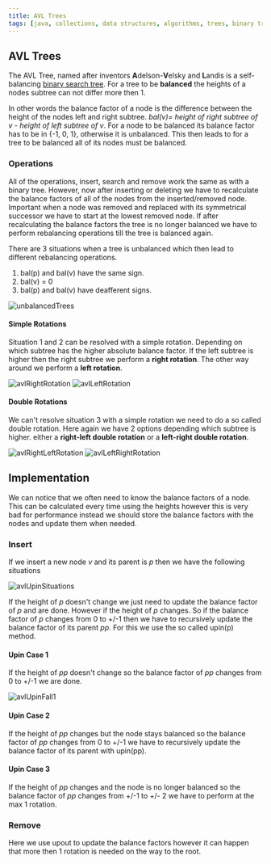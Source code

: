 ```yaml
---
title: AVL Trees
tags: [java, collections, data structures, algorithms, trees, binary tree, binary search tree, avl tree, balanced trees]
---
```


## AVL Trees

The AVL Tree, named after inventors **A**delson-**V**elsky and **L**andis is a self-balancing [binary search tree](./binarySearchTrees). For a tree to be **balanced** the heights of a nodes subtree can not differ more then 1.

In other words the balance factor of a node is the difference between the height of the nodes left and right subtree. *bal(v)= height of right subtree of v - height of left subtree of v*. For a node to be balanced its balance factor has to be in {-1, 0, 1}, otherwise it is unbalanced. This then leads to for a tree to be balanced all of its nodes must be balanced.

### Operations

All of the operations, insert, search and remove work the same as with a binary tree. However, now after inserting or deleting we have to recalculate the balance factors of all of the nodes from the inserted/removed node. Important when a node was removed and replaced with its symmetrical successor we have to start at the lowest removed node. If after recalculating the balance factors the tree is no longer balanced we have to perform rebalancing operations till the tree is balanced again.

There are 3 situations when a tree is unbalanced which then lead to different rebalancing operations.

1. bal(p) and bal(v) have the same sign.
2. bal(v) = 0
3. bal(p) and bal(v) have deafferent signs.

![unbalancedTrees](/compSci/unbalancedTrees.png)

#### Simple Rotations

Situation 1 and 2 can be resolved with a simple rotation. Depending on which subtree has the higher absolute balance factor. If the left subtree is higher then the right subtree we perform a  **right rotation**. The other way around we perform a **left rotation**.

![avlRightRotation](/compSci/avlRightRotation.png)
![avlLeftRotation](/compSci/avlLeftRotation.png)

#### Double Rotations

We can't resolve situation 3 with a simple rotation we need to do a so called double rotation. Here again we have 2 options depending which subtree is higher. either a **right-left double rotation** or a **left-right double rotation**.

![avlRightLeftRotation](/compSci/avlRightLeftRotation.png)
![avlLeftRightRotation](/compSci/avlLeftRightRotation.png)

## Implementation

We can notice that we often need to know the balance factors of a node. This can be calculated every time using the heights however this is very bad for performance instead we should store the balance factors with the nodes and update them when needed.

### Insert

If we insert a new node *v* and its parent is *p* then we have the following situations

![avlUpinSituations](/compSci/avlUpinSituations.png)

If the height of *p* doesn't change we just need to update the balance factor of *p* and are done. However if the height of *p* changes. So if the balance factor of *p* changes from 0 to +/-1 then we have to recursively update the balance factor of its parent *pp*. For this we use the so called upin(p) method.

#### Upin Case 1

If the height of *pp* doesn't change so the balance factor of *pp* changes from 0 to +/-1 we are done.

![avlUpinFall1](/compSci/avlUpinFall1.png)

#### Upin Case 2

If the height of *pp* changes but the node stays balanced so the balance factor of *pp* changes from 0 to +/-1 we have to recursively update the balance factor of its parent with upin(pp).

#### Upin Case 3

If the height of *pp* changes and the node is no longer balanced so the balance factor of *pp* changes from +/-1 to +/- 2 we have to perform at the max 1 rotation.

### Remove

Here we use upout to update the balance factors however it can happen that more then 1 rotation is needed on the way to the root.
